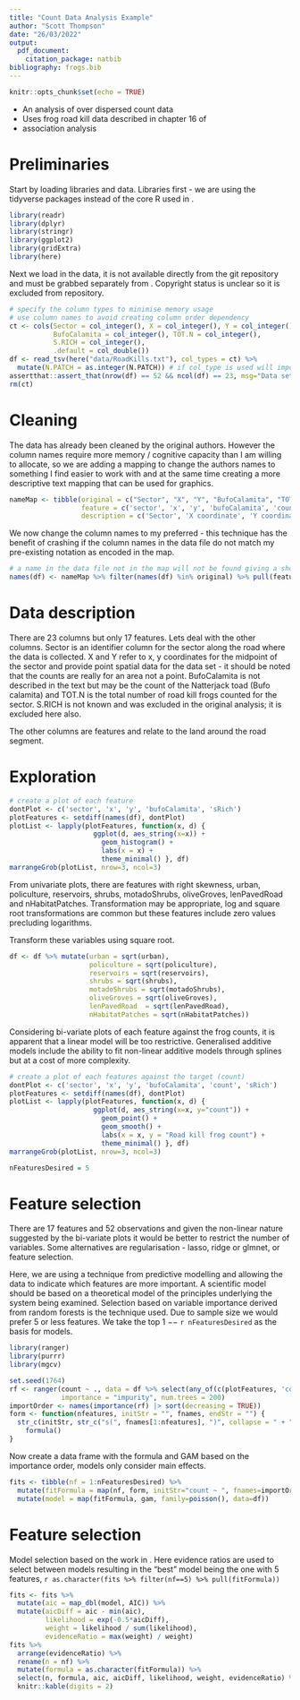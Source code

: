 ```yaml
---
title: "Count Data Analysis Example"
author: "Scott Thompson"
date: "26/03/2022"
output: 
  pdf_document:
    citation_package: natbib
bibliography: frogs.bib
---
```


```r
knitr::opts_chunk$set(echo = TRUE)
```

* An analysis of over dispersed count data
* Uses frog road kill data described in chapter 16 of \cite{zuur2009mixed}
* association analysis

# Preliminaries

Start by loading libraries and data. Libraries first - we are using the tidyverse packages instead of the core R used in \cite{zuur2009mixed}.

```r
library(readr)
library(dplyr)
library(stringr)
library(ggplot2)
library(gridExtra)
library(here)
```

Next we load in the data, it is not available directly from the git repository and must be grabbed separately from \url{http://highstat.com/index.php/mixed-effects-models-and-extensions-in-ecology-with-r}. Copyright status is unclear so it is excluded from repository. 

```r
# specify the column types to minimise memory usage
# use column names to avoid creating column order dependency
ct <- cols(Sector = col_integer(), X = col_integer(), Y = col_integer(), 
           BufoCalamita = col_integer(), TOT.N = col_integer(), 
           S.RICH = col_integer(), 
           .default = col_double())
df <- read_tsv(here("data/RoadKills.txt"), col_types = ct) %>% 
  mutate(N.PATCH = as.integer(N.PATCH)) # if col_type is used will import as NA
assertthat::assert_that(nrow(df) == 52 && ncol(df) == 23, msg="Data set does match expect dimension 52 x 23")
rm(ct)
```
# Cleaning

The data has already been cleaned by the original authors. However the column names require more memory / cognitive capacity than I am willing to allocate, so we are adding a mapping to change the authors names to something I find easier to work with and at the same time creating a more descriptive text mapping that can be used for graphics. 

```r
nameMap <- tibble(original = c("Sector", "X", "Y", "BufoCalamita", "TOT.N", "S.RICH",    "OPEN.L", "OLIVE", "MONT.S", "MONT", "POLIC", "SHRUB", "URBAN", "WAT.RES", "L.WAT.C", "L.D.ROAD", "L.P.ROAD", "D.WAT.RES", "D.WAT.COUR", "D.PARK", "N.PATCH", "P.EDGE",  "L.SDI"), 
                  feature = c('sector', 'x', 'y', 'bufoCalamita', 'count', 'sRich', 'openLands', 'oliveGroves', 'motadoShrubs', 'motadoNoShrubs', 'policulture', 'shrubs', 'urban', 'reservoirs', 'lenWaterCourses', 'lenDirtyRoad', 'lenPavedRoad', 'distReservoirs', 'distWaterCourses', 'distNationalPark', 'nHabitatPatches', 'edgesPerimeter', 'diversityIdx'), 
                  description = c('Sector', 'X coordinate', 'Y coordinate', 'BufoCalamita', 'Count of frog roadkill', 'S.Rich', 'Open Lands (ha)', 'Olive Groves (ha)', 'Motado with shrubs (ha)', 'Motado without shrubs (ha)', 'Policulture (ha)', 'Shrubs (ha)', 'Urban (ha)', 'Water reservoirs (ha)', 'Lenght of Water Courses (km)', 'Length of Dirty Road (km)', 'Len of Paved Road (km)', 'Distance to Water Reservoirs', 'Distance to Water Courses', 'Dist to National Park (m)', 'Number of Habitat Patches', 'Edges Perimeter', 'Landscape Shannon diversity index'))
```

We now change the column names to my preferred - this technique has the benefit of crashing if the column names in the data file do not match my pre-existing notation as encoded in the map.

```r
# a name in the data file not in the map will not be found giving a shorter vector than required creating an error
names(df) <- nameMap %>% filter(names(df) %in% original) %>% pull(feature)
```
# Data description

There are 23 columns but only 17 features. Lets deal with the other columns. Sector is an identifier column for the sector along the road where the data is collected. X and Y refer to x, y coordinates for the midpoint of the sector and provide point spatial data for the data set - it should be noted that the counts are really for an area not a point. BufoCalamita is not described in the text but may be the count of the Natterjack toad (Bufo calamita) and TOT.N is the total number of road kill frogs counted for the sector. S.RICH is not known and was excluded in the original analysis; it is excluded here also.

The other columns are features and relate to the land around the road segment.

# Exploration

```r
# create a plot of each feature
dontPlot <- c('sector', 'x', 'y', 'bufoCalamita', 'sRich')
plotFeatures <- setdiff(names(df), dontPlot)
plotList <- lapply(plotFeatures, function(x, d) { 
                     ggplot(d, aes_string(x=x)) + 
                       geom_histogram() + 
                       labs(x = x) +
                       theme_minimal() }, df)
marrangeGrob(plotList, nrow=3, ncol=3)
```

From univariate plots, there are features with right skewness, urban, policulture, reservoirs, shrubs, motadoShrubs, oliveGroves, lenPavedRoad and nHabitatPatches. Transformation may be appropriate, log and square root transformations are common but these features include zero values precluding logarithms. 

Transform these variables using square root. 

```r
df <- df %>% mutate(urban = sqrt(urban), 
                    policulture = sqrt(policulture),
                    reservoirs = sqrt(reservoirs), 
                    shrubs = sqrt(shrubs),
                    motadoShrubs = sqrt(motadoShrubs), 
                    oliveGroves = sqrt(oliveGroves), 
                    lenPavedRoad  = sqrt(lenPavedRoad), 
                    nHabitatPatches = sqrt(nHabitatPatches))
```

Considering bi-variate plots of each feature against the frog counts, it is apparent that a linear model will be too restrictive. Generalised additive models include the ability to fit non-linear additive models through splines but at a cost of more complexity.

```r
# create a plot of each features against the target (count)
dontPlot <- c('sector', 'x', 'y', 'bufoCalamita', 'count', 'sRich')
plotFeatures <- setdiff(names(df), dontPlot)
plotList <- lapply(plotFeatures, function(x, d) { 
                     ggplot(d, aes_string(x=x, y="count")) + 
                       geom_point() + 
                       geom_smooth() +
                       labs(x = x, y = "Road kill frog count") +
                       theme_minimal() }, df)
marrangeGrob(plotList, nrow=3, ncol=3)
```

```r
nFeaturesDesired = 5
```

# Feature selection

There are 17 features and 52 observations and given the non-linear nature suggested by the bi-variate plots it would be better to restrict the number of variables. Some alternatives are regularisation - lasso, ridge or glmnet, or feature selection. 

Here, we are using a technique from predictive modelling and allowing the data to indicate which features are more important. A scientific model should be based on a theoretical model of the principles underlying the system being examined. Selection based on variable importance derived from random forests is the technique used. Due to sample size we would prefer 5 or less features. We take the top 1 $--$ `r nFeaturesDesired` as the basis for models. 

```r
library(ranger)
library(purrr)
library(mgcv)

set.seed(1764)
rf <- ranger(count ~ ., data = df %>% select(any_of(c(plotFeatures, 'count'))),
             importance = "impurity", num.trees = 200)
importOrder <- names(importance(rf) |> sort(decreasing = TRUE))
form <- function(nfeatures, initStr = "", fnames, endStr = "") {
  str_c(initStr, str_c("s(", fnames[1:nfeatures], ")", collapse = " + "), endStr) |>
    formula()
}
```

Now create a data frame with the formula and GAM based on the importance order, models only consider main effects. 

```r
fits <- tibble(nf = 1:nFeaturesDesired) %>% 
  mutate(fitFormula = map(nf, form, initStr="count ~ ", fnames=importOrder)) %>% 
  mutate(model = map(fitFormula, gam, family=poisson(), data=df)) 
```

# Feature selection

Model selection based on the work in \cite{burnham2002model}. Here evidence ratios are used to select between models resulting in the "best" model being the one with 5 features, `r as.character(fits %>% filter(nf==5) %>% pull(fitFormula))`

```r
fits <- fits %>% 
  mutate(aic = map_dbl(model, AIC)) %>% 
  mutate(aicDiff = aic - min(aic), 
         likelihood = exp(-0.5*aicDiff),
         weight = likelihood / sum(likelihood),
         evidenceRatio = max(weight) / weight) 
fits %>% 
  arrange(evidenceRatio) %>% 
  rename(n = nf) %>% 
  mutate(formula = as.character(fitFormula)) %>% 
  select(n, formula, aic, aicDiff, likelihood, weight, evidenceRatio) %>% 
  knitr::kable(digits = 2)
```
